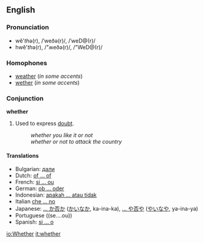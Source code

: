 ==English==
===Pronunciation===
*wĕ'<i>th</i>ə(r), /ˈweðə(r)/, /ˈweD@(r)/
*hwĕ'<i>th</i>ə(r), /"ʍeðə(r)/, /"WeD@(r)/

===Homophones===
*[[weather]] (''in some accents'')
*[[wether]] (''in some accents'')

===Conjunction===
'''whether'''
# Used to express [[doubt]].
#:''whether you like it or not''
#:''whether or not to attack the country''

====Translations====
*Bulgarian: [[дали]]
*Dutch: [[of ... of]]
*French: [[si ... ou]]
*German: [[ob ... oder]]
*Indonesian: [[apakah ... atau tidak]]
*Italian [[che ... no]]
*Japanese: [[... か否か]] ([[かいなか]], ka-ina-ka), [[... や否や]] ([[やいなや]], ya-ina-ya)
*Portuguese ((se....ou))
*Spanish: [[si ... o]]

[[io:Whether]]
[[it:whether]]